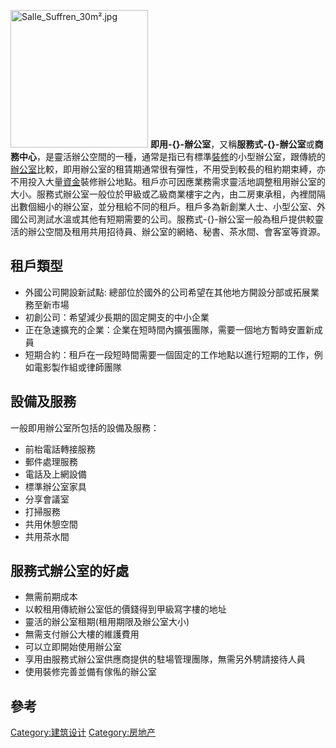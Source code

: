 {{Unreferenced|time=2013-03-02T01:10:02+00:00 }}
{{noteTA
|T=zh:即用辦公室;zh-tw:服務式辦公室; zh-hk:服務式辦公室
|1=zh:即用辦公室;zh-tw:服務式辦公室; zh-hk:服務式辦公室
}}[[File:Salle_Suffren_30m².jpg|220px]]
'''即用-{}-辦公室'''，又稱'''服務式-{}-辦公室'''或'''商務中心'''，是靈活辦公空間的一種，通常是指已有標準[[裝修|裝修]]的小型辦公室，跟傳統的[[辦公室|辦公室]]比較，即用辦公室的租賃期通常很有彈性，不用受到較長的租約期束縛，亦不用投入大量[[資金|資金]]裝修辦公地點。租戶亦可因應業務需求靈活地調整租用辦公室的大小。服務式辦公室一般位於甲級或乙級商業樓宇之內，由二房東承租，內裡間隔出數個細小的辦公室，並分租給不同的租戶。租戶多為新創業人士、小型公室、外國公司測試水溫或其他有短期需要的公司。服務式-{}-辦公室一般為租戶提供較靈活的辦公空間及租用共用招待員、辦公室的網絡、秘書、茶水間、會客室等資源。 

== 租戶類型 ==

* 外國公司開設新試點: 總部位於國外的公司希望在其他地方開設分部或拓展業務至新市場
* 初創公司：希望減少長期的固定開支的中小企業
* 正在急速擴充的企業：企業在短時間內擴張團隊，需要一個地方暫時安置新成員
* 短期合約：租戶在一段短時間需要一個固定的工作地點以進行短期的工作，例如電影製作組或律師團隊

== 設備及服務 ==
一般即用辦公室所包括的設備及服務：
* 前枱電話轉接服務
*郵件處理服務
* 電話及上網設備
* 標準辦公室家具
* 分享會議室
* 打掃服務
*共用休憩空間
*共用茶水間

== 服務式辦公室的好處 ==

* 無需前期成本
* 以較租用傳統辦公室低的價錢得到甲級寫字樓的地址
* 靈活的辦公室租期(租用期限及辦公室大小)
* 無需支付辦公大樓的維護費用
* 可以立即開始使用辦公室
* 享用由服務式辦公室供應商提供的駐場管理團隊，無需另外騁請接待人員
* 使用裝修完善並備有傢俬的辦公室

== 參考 ==
{{reflist}}


[[Category:建筑设计|Category:建筑设计]]
[[Category:房地产|Category:房地产]]